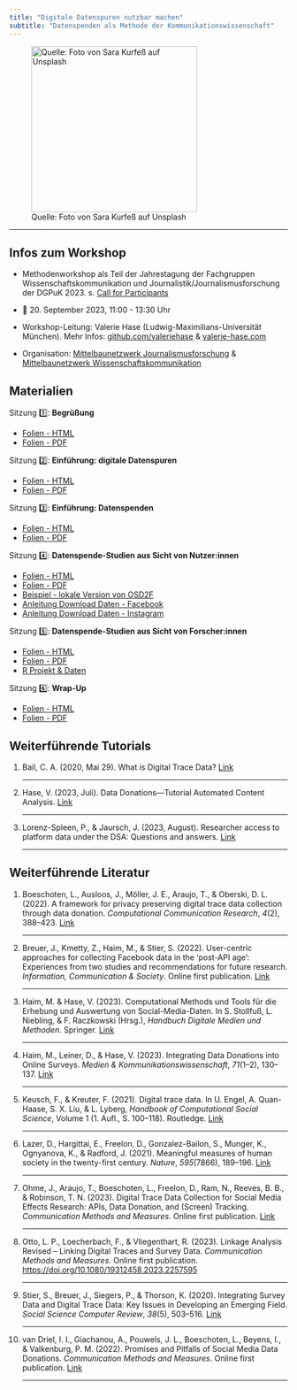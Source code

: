 ```yaml
---
title: "Digitale Datenspuren nutzbar machen"
subtitle: "Datenspenden als Methode der Kommunikationswissenschaft"
---
```


![Quelle: Foto von Sara Kurfeß auf Unsplash](images/social-media.jpg){fig-alt="image of smartphone" fig-align="center" width="300"}

<hr>

## Infos zum Workshop

-   Methodenworkshop als Teil der Jahrestagung der Fachgruppen Wissenschaftskommunikation und Journalistik/Journalismusforschung der DGPuK 2023. s. [Call for Participants](https://www.uni-passau.de/wissjour23/workshop-datenspenden)

-   📅 20. September 2023, 11:00 - 13:30 Uhr

-   Workshop-Leitung: Valerie Hase (Ludwig-Maximilians-Universität München). Mehr Infos: [github.com/valeriehase](https://github.com/valeriehase) & [valerie-hase.com](https://valerie-hase.com/)

-   Organisation: [Mittelbaunetzwerk Journalismusforschung](https://mijofo.wordpress.com) & [Mittelbaunetzwerk Wissenschaftskommunikation](https://www.dgpuk.de/de/nachwuchsf%C3%B6rderung.html-1)

## Materialien

Sitzung 1️⃣: **Begrüßung**

-   [Folien - HTML](docs/01-begrüssung.html)
-   [Folien - PDF](pdf/01-begrüssung.pdf)

Sitzung 2️⃣: **Einführung: digitale Datenspuren**

-   [Folien - HTML](docs/02-einführung-datenspuren.html)
-   [Folien - PDF](pdf/02-einführung-datenspuren.pdf)

Sitzung 3️⃣: **Einführung: Datenspenden**

-   [Folien - HTML](docs/03-einführung-datenspenden.html)
-   [Folien - PDF](pdf/03-einführung-datenspenden.pdf)

Sitzung 4️⃣: **Datenspende-Studien aus Sicht von Nutzer:innen**

-   [Folien - HTML](docs/04-study-user-perspective.html)
-   [Folien - PDF](pdf/04-user-perspective.pdf)
-   [Beispiel - lokale Version von OSD2F](data/DDT.zip)
-   [Anleitung Download Daten - Facebook](pdf/04-anleitung-facebook.pdf)
-   [Anleitung Download Daten - Instagram](pdf/04-anleitung-instagram.pdf)

Sitzung 5️⃣: **Datenspende-Studien aus Sicht von Forscher:innen**

-   [Folien - HTML](docs/05-study-researcher-perspective.html)
-   [Folien - PDF](pdf/05-researcher-perspective.pdf)
-   [R Projekt & Daten](data/05-example-study.zip)

Sitzung 6️⃣: **Wrap-Up**

-   [Folien - HTML](docs/06-wrap-up.html)
-   [Folien - PDF](pdf/06-wrap-up.pdf)

## Weiterführende Tutorials

(1) Bail, C. A. (2020, Mai 29). What is Digital Trace Data? [Link](https://www.youtube.com/watch?v=uuSWQN7uYhk)

    <hr>

(2) Hase, V. (2023, Juli). Data Donations---Tutorial Automated Content Analysis. [Link](https://bookdown.org/valerie_hase/DataDonations-TextasData)

    <hr>

(3) Lorenz-Spleen, P., & Jaursch, J. (2023, August). Researcher access to platform data under the DSA: Questions and answers. [Link](https://reclaimingautonomyonline.notion.site/reclaimingautonomyonline/Researcher-access-to-platform-data-under-the-DSA-Questions-and-answers-8f7390f3ae6b4aa7ad53d53158ed257c#01f69eac4b3e4286a1f1f21970eb3e55)

    <hr>

## Weiterführende Literatur

(1) Boeschoten, L., Ausloos, J., Möller, J. E., Araujo, T., & Oberski, D. L. (2022). A framework for privacy preserving digital trace data collection through data donation. *Computational Communication Research*, *4*(2), 388--423. [Link](https://doi.org/10.5117/CCR2022.2.002.BOES)

    <hr>

(2) Breuer, J., Kmetty, Z., Haim, M., & Stier, S. (2022). User-centric approaches for collecting Facebook data in the 'post-API age': Experiences from two studies and recommendations for future research. *Information, Communication & Society*. Online first publication. [Link](https://doi.org/10.1080/1369118X.2022.2097015)

    <hr>

(3) Haim, M. & Hase, V. (2023). Computational Methods und Tools für die Erhebung und Auswertung von Social-Media-Daten. In S. Stollfuß, L. Niebling, & F. Raczkowski (Hrsg.), *Handbuch Digitale Medien und Methoden*. Springer. [Link](https://doi.org/10.1007/978-3-658-36629-2_41-1)

    <hr>

(4) Haim, M., Leiner, D., & Hase, V. (2023). Integrating Data Donations into Online Surveys. *Medien & Kommunikationswissenschaft*, *71*(1--2), 130--137. [Link](https://doi.org/10.5771/1615-634X-2023-1-2-130)

    <hr>

(5) Keusch, F., & Kreuter, F. (2021). Digital trace data. In U. Engel, A. Quan-Haase, S. X. Liu, & L. Lyberg, *Handbook of Computational Social Science*, Volume 1 (1. Aufl., S. 100--118). Routledge. [Link](https://doi.org/10.4324/9781003024583-8)

    <hr>

(6) Lazer, D., Hargittai, E., Freelon, D., Gonzalez-Bailon, S., Munger, K., Ognyanova, K., & Radford, J. (2021). Meaningful measures of human society in the twenty-first century. *Nature*, *595*(7866), 189--196. [Link](https://doi.org/10.1038/s41586-021-03660-7)

    <hr>

(7) Ohme, J., Araujo, T., Boeschoten, L., Freelon, D., Ram, N., Reeves, B. B., & Robinson, T. N. (2023). Digital Trace Data Collection for Social Media Effects Research: APIs, Data Donation, and (Screen) Tracking. *Communication Methods and Measures*. Online first publication. [Link](https://doi.org/10.1080/19312458.2023.2181319)

    <hr>

(8) Otto, L. P., Loecherbach, F., & Vliegenthart, R. (2023). Linkage Analysis Revised -- Linking Digital Traces and Survey Data. *Communication Methods and Measures*. Online first publication. <https://doi.org/10.1080/19312458.2023.2257595>

    <hr>

(9) Stier, S., Breuer, J., Siegers, P., & Thorson, K. (2020). Integrating Survey Data and Digital Trace Data: Key Issues in Developing an Emerging Field. *Social Science Computer Review*, *38*(5), 503--516. [Link](https://doi.org/10.1177/0894439319843669)

    <hr>

(10) van Driel, I. I., Giachanou, A., Pouwels, J. L., Boeschoten, L., Beyens, I., & Valkenburg, P. M. (2022). Promises and Pitfalls of Social Media Data Donations. *Communication Methods and Measures*. Online first publication. [Link](https://doi.org/10.1080/19312458.2022.2109608)

     <hr>
